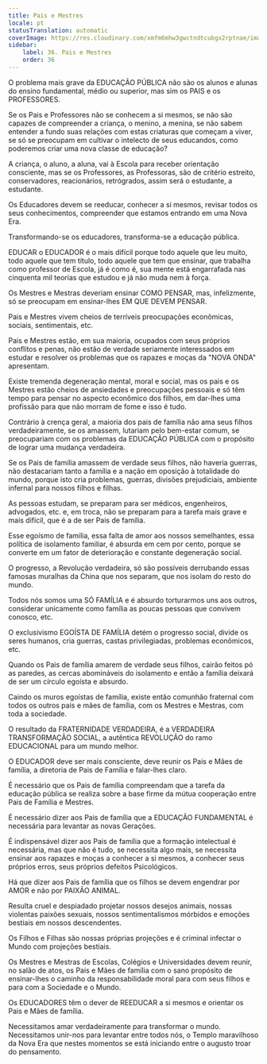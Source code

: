 ```yaml
---
title: Pais e Mestres
locale: pt
statusTranslation: automatic
coverImage: https://res.cloudinary.com/xmfm6mhw3gwctndtcubgx2rptnae/image/upload/v1740337243/small_cover_educacion_fundamental_a051170f1c.webp
sidebar:
    label: 36. Pais e Mestres
    order: 36
---
```

O problema mais grave da EDUCAÇÃO PÚBLICA não são os alunos e alunas do ensino fundamental, médio ou superior, mas sim os PAIS e os PROFESSORES.

Se os Pais e Professores não se conhecem a si mesmos, se não são capazes de compreender a criança, o menino, a menina, se não sabem entender a fundo suas relações com estas criaturas que começam a viver, se só se preocupam em cultivar o intelecto de seus educandos, como poderemos criar uma nova classe de educação?

A criança, o aluno, a aluna, vai à Escola para receber orientação consciente, mas se os Professores, as Professoras, são de critério estreito, conservadores, reacionários, retrógrados, assim será o estudante, a estudante.

Os Educadores devem se reeducar, conhecer a si mesmos, revisar todos os seus conhecimentos, compreender que estamos entrando em uma Nova Era.

Transformando-se os educadores, transforma-se a educação pública.

EDUCAR o EDUCADOR é o mais difícil porque todo aquele que leu muito, todo aquele que tem título, todo aquele que tem que ensinar, que trabalha como professor de Escola, já é como é, sua mente está engarrafada nas cinquenta mil teorias que estudou e já não muda nem à força.

Os Mestres e Mestras deveriam ensinar COMO PENSAR, mas, infelizmente, só se preocupam em ensinar-lhes EM QUE DEVEM PENSAR.

Pais e Mestres vivem cheios de terríveis preocupações econômicas, sociais, sentimentais, etc.

Pais e Mestres estão, em sua maioria, ocupados com seus próprios conflitos e penas, não estão de verdade seriamente interessados em estudar e resolver os problemas que os rapazes e moças da "NOVA ONDA" apresentam.

Existe tremenda degeneração mental, moral e social, mas os pais e os Mestres estão cheios de ansiedades e preocupações pessoais e só têm tempo para pensar no aspecto econômico dos filhos, em dar-lhes uma profissão para que não morram de fome e isso é tudo.

Contrário à crença geral, a maioria dos pais de família não ama seus filhos verdadeiramente, se os amassem, lutariam pelo bem-estar comum, se preocupariam com os problemas da EDUCAÇÃO PÚBLICA com o propósito de lograr uma mudança verdadeira.

Se os Pais de família amassem de verdade seus filhos, não haveria guerras, não destacariam tanto a família e a nação em oposição à totalidade do mundo, porque isto cria problemas, guerras, divisões prejudiciais, ambiente infernal para nossos filhos e filhas.

As pessoas estudam, se preparam para ser médicos, engenheiros, advogados, etc. e, em troca, não se preparam para a tarefa mais grave e mais difícil, que é a de ser Pais de família.

Esse egoísmo de família, essa falta de amor aos nossos semelhantes, essa política de isolamento familiar, é absurda em cem por cento, porque se converte em um fator de deterioração e constante degeneração social.

O progresso, a Revolução verdadeira, só são possíveis derrubando essas famosas muralhas da China que nos separam, que nos isolam do resto do mundo.

Todos nós somos uma SÓ FAMÍLIA e é absurdo torturarmos uns aos outros, considerar unicamente como família as poucas pessoas que convivem conosco, etc.

O exclusivismo EGOÍSTA DE FAMÍLIA detém o progresso social, divide os seres humanos, cria guerras, castas privilegiadas, problemas econômicos, etc.

Quando os Pais de família amarem de verdade seus filhos, cairão feitos pó as paredes, as cercas abomináveis do isolamento e então a família deixará de ser um círculo egoísta e absurdo.

Caindo os muros egoístas de família, existe então comunhão fraternal com todos os outros pais e mães de família, com os Mestres e Mestras, com toda a sociedade.

O resultado da FRATERNIDADE VERDADEIRA, é a VERDADEIRA TRANSFORMAÇÃO SOCIAL, a autêntica REVOLUÇÃO do ramo EDUCACIONAL para um mundo melhor.

O EDUCADOR deve ser mais consciente, deve reunir os Pais e Mães de família, a diretoria de Pais de Família e falar-lhes claro.

É necessário que os Pais de família compreendam que a tarefa da educação pública se realiza sobre a base firme da mútua cooperação entre Pais de Família e Mestres.

É necessário dizer aos Pais de família que a EDUCAÇÃO FUNDAMENTAL é necessária para levantar as novas Gerações.

É indispensável dizer aos Pais de família que a formação intelectual é necessária, mas que não é tudo, se necessita algo mais, se necessita ensinar aos rapazes e moças a conhecer a si mesmos, a conhecer seus próprios erros, seus próprios defeitos Psicológicos.

Há que dizer aos Pais de família que os filhos se devem engendrar por AMOR e não por PAIXÃO ANIMAL.

Resulta cruel e despiadado projetar nossos desejos animais, nossas violentas paixões sexuais, nossos sentimentalismos mórbidos e emoções bestiais em nossos descendentes.

Os Filhos e Filhas são nossas próprias projeções e é criminal infectar o Mundo com projeções bestiais.

Os Mestres e Mestras de Escolas, Colégios e Universidades devem reunir, no salão de atos, os Pais e Mães de família com o sano propósito de ensinar-lhes o caminho da responsabilidade moral para com seus filhos e para com a Sociedade e o Mundo.

Os EDUCADORES têm o dever de REEDUCAR a si mesmos e orientar os Pais e Mães de família.

Necessitamos amar verdadeiramente para transformar o mundo. Necessitamos unir-nos para levantar entre todos nós, o Templo maravilhoso da Nova Era que nestes momentos se está iniciando entre o augusto troar do pensamento.


